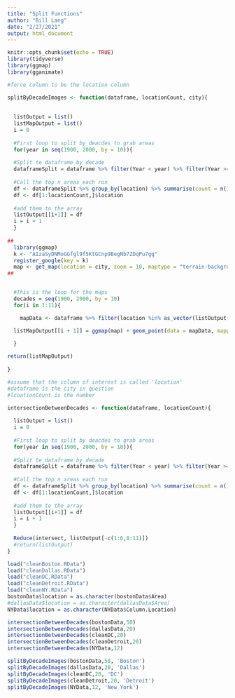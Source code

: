 ```yaml
---
title: "Split Functions"
author: "Bill Lang"
date: "2/27/2021"
output: html_document
---
```


```r
knitr::opts_chunk$set(echo = TRUE)
library(tidyverse)
library(ggmap)
library(gganimate)
```


```r

#force column to be the location column

splitByDecadeImages <- function(dataframe, locationCount, city){
  
  
  listOutput = list()
  listMapOutput = list()
  i = 0 
  
  #First loop to split by deacdes to grab areas
  for(year in seq(1900, 2000, by = 10)){
    
  #Split te dataframe by decade  
  dataframeSplit = dataframe %>% filter(Year < year) %>% filter(Year >= year-10)
  
  #Call the top n areas each run
  df <- dataframeSplit %>% group_by(location) %>% summarise(count = n()) %>% arrange(desc(count)) %>% filter(location != "")
  df <- df[1:locationCount,]$location
  
  #add them to the array
  listOutput[[i+1]] = df
  i = i + 1
  }
  
##  
  library(ggmap)
  k <- "AIzaSyDNMoGGfgl9f5KtGCnp9BegNb7ZDqPu7gg"
  register_google(key = k)
  map <- get_map(location = city, zoom = 10, maptype = "terrain-background", source = 'google', color = 'color')
##


  #This is the loop for the maps
  decades = seq(1900, 2000, by = 10)
  for(i in 1:11){

    mapData <- dataframe %>% filter(location %in% as_vector(listOutput[i])) %>% filter(Year < decades[i]) %>% filter(Year >= decades[i]-10)

  listMapOutput[[i + 1]] = ggmap(map) + geom_point(data = mapData, mapping = aes(x = longitude, y = latitude, color = factor(location)), size = 1) + theme(legend.position = "none")+ ggtitle(paste0("Top ",locationCount," locations between ",decades[i]-10, " and ", decades[i]))

  }
  
return(listMapOutput)
  
}  

```

```r
#assume that the column of interest is called 'location'
#dataframe is the city in question 
#lcoationCount is the number 

intersectionBetweenDecades <- function(dataframe, locationCount){
  
  listOutput = list()
  i = 0 
  
  #First loop to split by deacdes to grab areas
  for(year in seq(1900, 2000, by = 10)){
    
  #Split te dataframe by decade 
  dataframeSplit = dataframe %>% filter(Year < year) %>% filter(Year >= year-10)
  
  #Call the top n areas each run
  df <- dataframeSplit %>% group_by(location) %>% summarise(count = n()) %>% arrange(desc(count)) %>% filter(location != "")
  df <- df[1:locationCount,]$location
  
  #add them to the array
  listOutput[[i+1]] = df
  i = i + 1
  }  
  
  Reduce(intersect, listOutput[-c(1:6,8:11)])
  #return(listOutput)
}

```


```r
load("cleanBoston.RData")
load("cleanDallas.RData")
load("cleanDC.RData")
load("cleanDetroit.RData")
load("cleanNY.RData")
bostonData$location = as.character(bostonData$Area)
#dallasData$location = as.character(dallasData$Area)
NYData$location = as.character(NYData$Column.Location)
```


```r
intersectionBetweenDecades(bostonData,50)
intersectionBetweenDecades(dallasData,20)
intersectionBetweenDecades(cleanDC,20)
intersectionBetweenDecades(cleanDetroit,20)
intersectionBetweenDecades(NYData,12)
```


```r

splitByDecadeImages(bostonData,50, 'Boston')
splitByDecadeImages(dallasData,20, 'Dallas')
splitByDecadeImages(cleanDC,20, 'DC')
splitByDecadeImages(cleanDetroit,20, 'Detroit')
splitByDecadeImages(NYData,12, 'New York')

```




